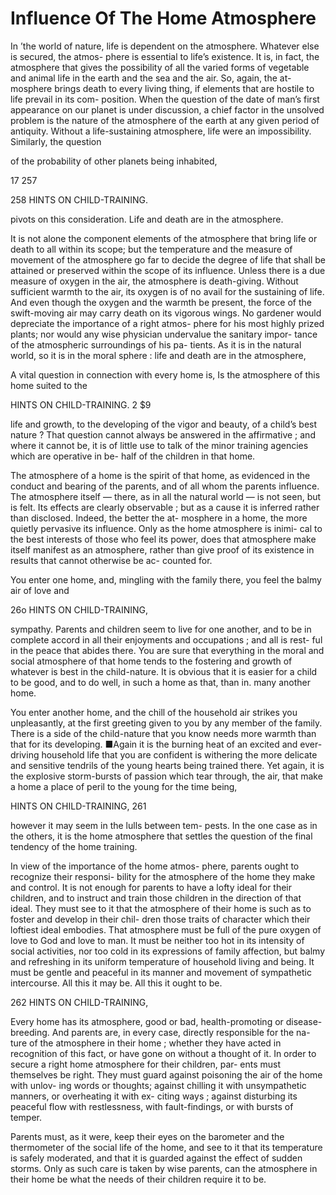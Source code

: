 # Influence Of The Home Atmosphere



In 'the world of nature, life is dependent on the atmosphere. Whatever else is secured, the atmos- phere is essential to life's existence. It is, in fact, the atmosphere that gives the possibility of all the varied forms of vegetable and animal life in the earth and the sea and the air. So, again, the at- mosphere brings death to every living thing, if elements that are hostile to life prevail in its com- position. When the question of the date of man's first appearance on our planet is under discussion, a chief factor in the unsolved problem is the nature of the atmosphere of the earth at any given period of antiquity. Without a life-sustaining atmosphere, life were an impossibility. Similarly, the question

of the probability of other planets being inhabited,

17 257



258 HINTS ON CHILD-TRAINING.



pivots on this consideration. Life and death are in the atmosphere.

It is not alone the component elements of the atmosphere that bring life or death to all within its scope; but the temperature and the measure of movement of the atmosphere go far to decide the degree of life that shall be attained or preserved within the scope of its influence. Unless there is a due measure of oxygen in the air, the atmosphere is death-giving. Without sufficient warmth to the air, its oxygen is of no avail for the sustaining of life. And even though the oxygen and the warmth be present, the force of the swift-moving air may carry death on its vigorous wings. No gardener would depreciate the importance of a right atmos- phere for his most highly prized plants; nor would any wise physician undervalue the sanitary impor- tance of the atmospheric surroundings of his pa- tients. As it is in the natural world, so it is in the moral sphere : life and death are in the atmosphere,

A vital question in connection with every home is, Is the atmosphere of this home suited to the



HINTS ON CHILD-TRAINING. 2 $9

life and growth, to the developing of the vigor and beauty, of a child's best nature ? That question cannot always be answered in the affirmative ; and where it cannot be, it is of little use to talk of the minor training agencies which are operative in be- half of the children in that home.

The atmosphere of a home is the spirit of that home, as evidenced in the conduct and bearing of the parents, and of all whom the parents influence. The atmosphere itself — there, as in all the natural world — is not seen, but is felt. Its effects are clearly observable ; but as a cause it is inferred rather than disclosed. Indeed, the better the at- mosphere in a home, the more quietly pervasive its influence. Only as the home atmosphere is inimi- cal to the best interests of those who feel its power, does that atmosphere make itself manifest as an atmosphere, rather than give proof of its existence in results that cannot otherwise be ac- counted for.

You enter one home, and, mingling with the family there, you feel the balmy air of love and



26o HINTS ON CHILD-TRAINING,

sympathy. Parents and children seem to live for one another, and to be in complete accord in all their enjoyments and occupations ; and all is rest- ful in the peace that abides there. You are sure that everything in the moral and social atmosphere of that home tends to the fostering and growth of whatever is best in the child-nature. It is obvious that it is easier for a child to be good, and to do well, in such a home as that, than in. many another home.

You enter another home, and the chill of the household air strikes you unpleasantly, at the first greeting given to you by any member of the family. There is a side of the child-nature that you know needs more warmth than that for its developing. ■Again it is the burning heat of an excited and ever-driving household life that you are confident is withering the more delicate and sensitive tendrils of the young hearts being trained there. Yet again, it is the explosive storm-bursts of passion which tear through, the air, that make a home a place of peril to the young for the time being,



HINTS ON CHILD-TRAINING, 261

however it may seem in the lulls between tem- pests. In the one case as in the others, it is the home atmosphere that settles the question of the final tendency of the home training.

In view of the importance of the home atmos- phere, parents ought to recognize their responsi- bility for the atmosphere of the home they make and control. It is not enough for parents to have a lofty ideal for their children, and to instruct and train those children in the direction of that ideal. They must see to it that the atmosphere of their home is such as to foster and develop in their chil- dren those traits of character which their loftiest ideal embodies. That atmosphere must be full of the pure oxygen of love to God and love to man. It must be neither too hot in its intensity of social activities, nor too cold in its expressions of family affection, but balmy and refreshing in its uniform temperature of household living and being. It must be gentle and peaceful in its manner and movement of sympathetic intercourse. All this it may be. All this it ought to be.



262 HINTS ON CHILD-TRAINING,

Every home has its atmosphere, good or bad, health-promoting or disease-breeding. And parents are, in every case, directly responsible for the na- ture of the atmosphere in their home ; whether they have acted in recognition of this fact, or have gone on without a thought of it. In order to secure a right home atmosphere for their children, par- ents must themselves be right. They must guard against poisoning the air of the home with unlov- ing words or thoughts; against chilling it with unsympathetic manners, or overheating it with ex- citing ways ; against disturbing its peaceful flow with restlessness, with fault-findings, or with bursts of temper.

Parents must, as it were, keep their eyes on the barometer and the thermometer of the social life of the home, and see to it that its temperature is safely moderated, and that it is guarded against the effect of sudden storms. Only as such care is taken by wise parents, can the atmosphere in their home be what the needs of their children require it to be.